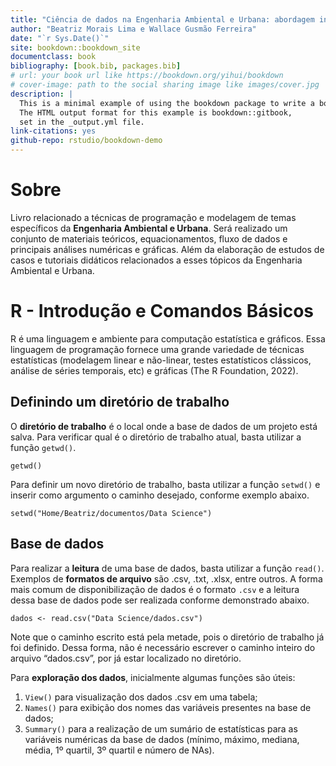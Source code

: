 ```yaml
--- 
title: "Ciência de dados na Engenharia Ambiental e Urbana: abordagem introdutória com aplicações"
author: "Beatriz Morais Lima e Wallace Gusmão Ferreira"
date: "`r Sys.Date()`"
site: bookdown::bookdown_site
documentclass: book
bibliography: [book.bib, packages.bib]
# url: your book url like https://bookdown.org/yihui/bookdown
# cover-image: path to the social sharing image like images/cover.jpg
description: |
  This is a minimal example of using the bookdown package to write a book.
  The HTML output format for this example is bookdown::gitbook,
  set in the _output.yml file.
link-citations: yes
github-repo: rstudio/bookdown-demo
---
```


# Sobre {-}

Livro relacionado a técnicas de programação e modelagem de temas específicos da **Engenharia Ambiental e Urbana**. Será realizado um conjunto de materiais teóricos, equacionamentos, fluxo de dados e principais análises numéricas e gráficas. Além da elaboração de estudos de casos e tutoriais didáticos relacionados a esses tópicos da Engenharia Ambiental e Urbana.



# R - Introdução e Comandos Básicos

R é uma linguagem e ambiente para computação estatística e gráficos. Essa linguagem de programação fornece uma grande variedade de técnicas estatísticas (modelagem linear e não-linear, testes estatísticos clássicos, análise de séries temporais, etc) e gráficas (The R Foundation, 2022).


## Definindo um diretório de trabalho

O **diretório de trabalho** é o local onde a base de dados de um projeto está salva. Para verificar qual é o diretório de trabalho atual, basta utilizar a função ` getwd() `.

```
getwd()
```

Para definir um novo diretório de trabalho, basta utilizar a função `setwd()` e inserir como argumento o caminho desejado, conforme exemplo abaixo.

```
setwd("Home/Beatriz/documentos/Data Science")
```

## Base de dados

Para realizar a **leitura** de uma base de dados, basta utilizar a função `read() `. Exemplos de **formatos de arquivo** são .csv, .txt, .xlsx, entre outros. A forma mais comum de disponibilização de dados é o formato `.csv` e a leitura dessa base de dados pode ser realizada conforme demonstrado abaixo. 

```dados <- read.csv("Data Science/dados.csv")
```

Note que o caminho escrito está pela metade, pois o diretório de trabalho já foi definido. Dessa forma, não é necessário escrever o caminho inteiro do arquivo "dados.csv", por já estar localizado no diretório.

Para **exploração dos dados**, inicialmente algumas funções são úteis: 

  1. `View()` para visualização dos dados .csv em uma tabela;
  2. `Names()` para exibição dos nomes das variáveis presentes na base de dados;
  3. `Summary()` para a realização de um sumário de estatísticas para as variáveis numéricas da base de dados (mínimo, máximo, mediana, média, 1º quartil, 3º quartil e número de NAs).
